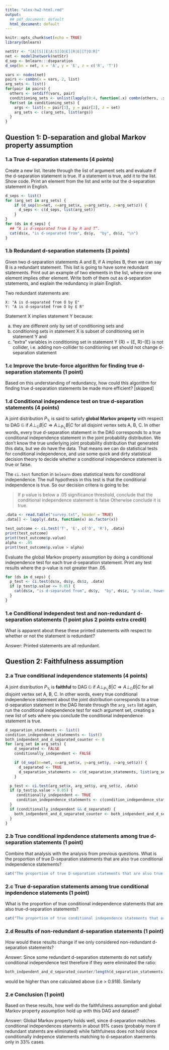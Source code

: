 ```yaml
---
title: "alex-hw2-html.rmd"
output:
  ## pdf_document: default
  html_document: default
---
```


```r
knitr::opts_chunk$set(echo = TRUE)
library(bnlearn)
```


```r
netStr <- "[A][S][E|A:S][O|E][R|E][T|O:R]"
net <- model2network(netStr)
d_sep <- bnlearn:::dseparation
d_sep(bn = net, x = 'A', y = 'E', z = c('R', 'T'))
```

```r
vars <- nodes(net)
pairs <- combn(x = vars, 2, list)
arg_sets <- list()
for(pair in pairs) {
  others <- setdiff(vars, pair)
  conditioning_sets <- unlist(lapply(0:4, function(.x) combn(others, .x, list)), recursive = F)
  for(set in conditioning_sets) {
    args <- list(x = pair[1], y = pair[2], z = set)
    arg_sets <- c(arg_sets, list(args))
  }
}
```

## Question 1: D-separation and global Markov property assumption

### 1.a True d-separation statements (4 points)
Create a new list. Iterate through the list of argument sets and evaluate if the d-separation statement is true. If a statement is true, add it to the list.  Show code.  Print an element from the list and write out the d-separation statement in English. 

```r
d_seps <- list()
for (arg_set in arg_sets) {
    if (d_sep(bn=net, x=arg_set$x, y=arg_set$y, z=arg_set$z)) {
      d_seps <- c(d_seps, list(arg_set))
    }
}
for (ds in d_seps) {
  ## “A is d-separated from E by R and T”.
  cat(ds$x, "is d-separated from", ds$y,  "by", ds$z, "\n")
}
```

### 1.b Redundant d-separation statements (3 points)

Given two d-separation statements A and B, if A implies B, then we can say B is a redundant statement. This list is going to have some redundant statements. Print out an example of two elements in the list, where one one element implies other element.  Write both of them out as d-separation statements, and explain the redundancy in plain English. 

Two redundant statements are:
```                             
X: "A is d-separated from O by E"
Y: "A is d-separated from O by E R"
```

Statement X implies statement Y because:
                                    
  a. they are different only by  set of conditioning sets and
  b. conditioning sets in statement X is subset of conditioning set in statement Y and
  c. "extra" variables in conditioning set in statement Y {R} = {E, R}-{E} is not collider, i.e.
   adding non-collider to conditioning set should not change d-separation statement


### 1.c Improve the brute-force algorithm for finding true d-separation statements (1 point)

Based on this understanding of redundancy, how could this algorithm for finding true d-separation statements be made more efficient?
[skipped]


### 1.d Conditional independence test on true d-separation statements (4 points)

A joint distribution ${P_{\mathbb{X}}}$ is said to satisfy **global Markov property** with respect to DAG ${\mathbb{G}}$ if $A \perp_{\mathbb{G}}B|C \Rightarrow  A \perp_{P_{\mathbb{X}} }B|C$ for all disjoint vertex sets A, B, C. In other words, every true d-separation statement in the DAG corresponds to a true conditional independence statement in the joint probability distribution.  We don't know the true underlying joint probability distribution that generated this data, but we do have the data.  That means we can do statistical tests for conditional independence, and use some quick and dirty statistical decision theory to decide whether a conditional independence statement is true or false.

The `ci.test` function in `bnlearn` does statistical tests for conditional independence.  The null hypothesis in this test is that the conditional independence is true.  So our decision critera is going to be:

> If p value is below a .05 significance threshold, conclude that the conditional independence statement is false  Otherwise conclude it is true.

```r
.data <- read.table("survey.txt", header = TRUE)
.data[] <- lapply(.data, function(x) as.factor(x))

test_outcome <- ci.test('T', 'E', c('O', 'R'), .data)
print(test_outcome)
print(test_outcome$p.value)
alpha <- .05
print(test_outcome$p.value > alpha)
```

Evaluate the global Markov property assumption by doing a conditional independence test for each true d-separation statement. Print any test results where the p-value is not greater than .05.

```r
for (ds in d_seps) {
  p_test <- ci.test(ds$x, ds$y, ds$z, .data)
  if (p_test$p.value <= 0.05) {
    cat(ds$x, "is d-separated from", ds$y,  "by", ds$z, "p-value, however", p_test$p.value, "\n")
  }
}
```

### 1.e Conditional independest test and non-redundant d-separation statements (1 point plus 2 points extra credit)

What is apparent about these these printed statements with respect to whether or not the statement is redundant?

Answer: Printed statements are all redundant.

## Question 2: Faithfulness assumption

### 2.a True conditional independence statements (4 points)

A joint distribution $P_{\mathbb{X}}$ is **faithful** to DAG ${\mathbb{G}}$ if $A \perp_{P_{\mathbb{X}}}B|C \Rightarrow  A \perp_{\mathbb{G} }B|C$ for all disjoint vertex set A, B, C. In other words, every true conditional independence statement about the joint distribution corresponds to a true d-separation statement in the DAG  Iterate through the `arg_sets` list again, run the conditional independence test for each argument set, creating a new list of sets where you conclude the conditional independence statement is true.


```r
d_separation_statements <- list()
condition_independence_statements <- list()
both_indpendent_and_d_separated_counter <- 0
for (arg_set in arg_sets) {
    d_separated <- FALSE
    conditionally_independent <- FALSE

    if (d_sep(bn=net, x=arg_set$x, y=arg_set$y, z=arg_set$z)) {
      d_separated <- TRUE
      d_separation_statements <- c(d_separation_statements, list(arg_set))
    }

  p_test <- ci.test(arg_set$x, arg_set$y, arg_set$z, .data)
  if (p_test$p.value > 0.05) {
     conditionally_independent <- TRUE
     condition_independence_statements <- c(condition_independence_statements, list(arg_set))
  }
  if (conditionally_independent && d_separated) {
    both_indpendent_and_d_separated_counter <- both_indpendent_and_d_separated_counter + 1
  }
}
```

### 2.b True conditional inpdendence statements among true d-separation statements (1 point)

Combine that analysis with the analysis from previous questions. What is the proportion of true D-separation statements that are also true conditional independence statements?

```r
cat("The proportion of true D-separation statements that are also true conditional independence statements", both_indpendent_and_d_separated_counter/length(d_separation_statements))
```

### 2.c True d-separation statements among true conditional inpdendence statements (1 point)

What is the proportion of true conditional independence statements that are also true-d-separation statements?

```r
cat("The proportion of true conditional independence statements that are also true-d-separation statements", both_indpendent_and_d_separated_counter/length(condition_independence_statements))
```

### 2.d Results of non-redundant d-separation statements (1 point)

How would these results change if we only considered non-redundant d-separation statements?

Answer: Since some redundant d-separation statements do not satisfy conditional independence test therefore
if they were eliminated the ratio:
```r
both_indpendent_and_d_separated_counter/length(d_separation_statements)
```
would be higher than one calculated above (i.e > 0.918). Similarly 

### 2.e Conclusion (1 point)

Based on these results, how well do the faithfulness assumption and global Markov property assumption hold up with this DAG and dataset?

Answer: Global Markov property holds well, since d-separation
matches conditional independences staments in about 91% cases (probably more if redundant statemts are eliminated)
while faithfulness does not hold since conditionally indepence statements matching to d-separation staements only in 33% cases.
